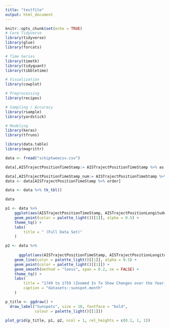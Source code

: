 ```yaml
---
title: "testfile"
output: html_document
---
```


```r
knitr::opts_chunk$set(echo = TRUE)
# Core Tidyverse
library(tidyverse)
library(glue)
library(forcats)

# Time Series
library(timetk)
library(tidyquant)
library(tibbletime)

# Visualization
library(cowplot)

# Preprocessing
library(recipes)

# Sampling / Accuracy
library(rsample)
library(yardstick) 

# Modeling
library(keras)
library(tfruns)

library(data.table)
library(magrittr)
```




```r
data <- fread("schiptweecsv.csv")

data[,AISTrajectPositionTimeStamp:= AISTrajectPositionTimeStamp %>% as.POSIXct]

data[,AISTrajectPositionTimeStamp_num:= AISTrajectPositionTimeStamp %>% as.numeric]
data <- data[AISTrajectPositionTimeStamp %>% order]

data <- data %>% tk_tbl() 

data


```



```r
p1 <- data %>%
    ggplot(aes(AISTrajectPositionTimeStamp, AISTrajectPositionLongitude, AISTrajectPositionLatitude)) +
    geom_point(color = palette_light()[[1]], alpha = 0.5) +
    theme_tq() +
    labs(
        title = " (Full Data Set)"
    )

p2 <- data %>%
    
      ggplot(aes(AISTrajectPositionTimeStamp, AISTrajectPositionLongitude, AISTrajectPositionLatitude)) +
    geom_line(color = palette_light()[[1]], alpha = 0.5) +
    geom_point(color = palette_light()[[1]]) +
    geom_smooth(method = "loess", span = 0.2, se = FALSE) +
    theme_tq() +
    labs(
        title = "1749 to 1759 (Zoomed In To Show Changes over the Year)",
        caption = "datasets::sunspot.month"
    )

p_title <- ggdraw() + 
  draw_label("Sunspots", size = 18, fontface = "bold", 
             colour = palette_light()[[1]])

plot_grid(p_title, p1, p2, ncol = 1, rel_heights = c(0.1, 1, 1))
```

